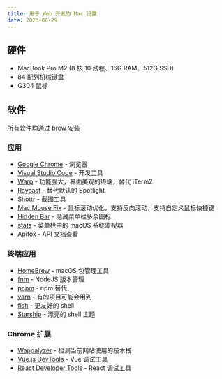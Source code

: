 ```yaml
---
title: 用于 Web 开发的 Mac 设置
date: 2023-06-29
---
```


## 硬件

- MacBook Pro M2 (8 核 10 线程、16G RAM、512G SSD)
- 84 配列机械键盘
- G304 鼠标

## 软件

所有软件均通过 brew 安装

### 应用

- [Google Chrome](https://formulae.brew.sh/cask/google-chrome) - 浏览器
- [Visual Studio Code](https://formulae.brew.sh/cask/visual-studio-code) - 开发工具
- [Warp](https://formulae.brew.sh/cask/warp) - 功能强大，界面美观的终端，替代 iTerm2
- [Raycast](https://formulae.brew.sh/cask/raycast) - 替代默认的 Spotlight
- [Shottr](https://formulae.brew.sh/cask/shottr) - 截图工具
- [Mac Mouse Fix](https://formulae.brew.sh/cask/mouse-fix) - 鼠标滚动优化，支持反向滚动，支持自定义鼠标快捷键
- [Hidden Bar](https://github.com/dwarvesf/hidden/) - 隐藏菜单栏多余图标
- [stats](https://github.com/exelban/stats) - 菜单栏中的 macOS 系统监视器
- [Apifox](https://formulae.brew.sh/cask/apifox#default) - API 文档查看

### 终端应用

- [HomeBrew](https://brew.sh/) - macOS 包管理工具
- [fnm](https://github.com/Schniz/fnm) - NodeJS 版本管理
- [pnpm](https://github.com/pnpm/pnpm) - npm 替代
- [yarn](https://github.com/yarnpkg/berry) - 有的项目可能会用到
- [fish](https://github.com/fish-shell/fish-shell) - 更友好的 shell
- [Starship](https://starship.rs/) - 漂亮的 shell 主题

### Chrome 扩展

- [Wappalyzer](https://chrome.google.com/webstore/detail/wappalyzer-technology-pro/gppongmhjkpfnbhagpmjfkannfbllamg) - 检测当前网站使用的技术栈
- [Vue.js DevTools](https://chrome.google.com/webstore/detail/vuejs-devtools/nhdogjmejiglipccpnnnanhbledajbpd) - Vue 调试工具
- [React Developer Tools](https://chrome.google.com/webstore/detail/react-developer-tools/fmkadmapgofadopljbjfkapdkoienihi) - React 调试工具
